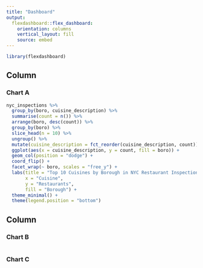 ```yaml
---
title: "Dashboard"
output: 
  flexdashboard::flex_dashboard:
    orientation: columns
    vertical_layout: fill
    source: embed 
---
```


```r
library(flexdashboard)
```

Column {data-width=650}
-----------------------------------------------------------------------

### Chart A

```r
nyc_inspections %>%
  group_by(boro, cuisine_description) %>%
  summarise(count = n()) %>%
  arrange(boro, desc(count)) %>%
  group_by(boro) %>%
  slice_head(n = 10) %>%
  ungroup() %>%
  mutate(cuisine_description = fct_reorder(cuisine_description, count)) %>% # Order by frequency
  ggplot(aes(x = cuisine_description, y = count, fill = boro)) +
  geom_col(position = "dodge") +
  coord_flip() +
  facet_wrap(~ boro, scales = "free_y") +
  labs(title = "Top 10 Cuisines by Borough in NYC Restaurant Inspections",
       x = "Cuisine", 
       y = "Restaurants", 
       fill = "Borough") +
  theme_minimal() + 
  theme(legend.position = "bottom") 
```

Column {data-width=350}
-----------------------------------------------------------------------

### Chart B

```r

```

### Chart C

```r

```

